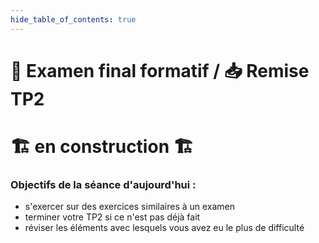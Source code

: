```yaml
---
hide_table_of_contents: true
---
```


# 📝 Examen final formatif / 📥 Remise TP2

# 🏗️ en construction 🏗

### Objectifs de la séance d'aujourd'hui :
- s'exercer sur des exercices similaires à un examen
- terminer votre TP2 si ce n'est pas déjà fait
- réviser les éléments avec lesquels vous avez eu le plus de difficulté
